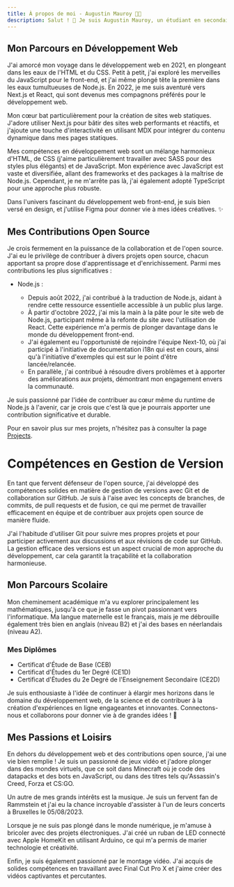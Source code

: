 ```yaml
---
title: À propos de moi - Augustin Mauroy 👨‍💻
description: Salut ! 👋 Je suis Augustin Mauroy, un étudiant en secondaire passionné par le monde captivant du développement web. 🌐 Originaire de Belgique, je suis en train de tracer mon chemin dans l'univers numérique en tant que développeur web.
---
```


## Mon Parcours en Développement Web

J'ai amorcé mon voyage dans le développement web en 2021, en plongeant dans les eaux de l'HTML et du CSS. Petit à petit, j'ai exploré les merveilles du JavaScript pour le front-end, et j'ai même plongé tête la première dans les eaux tumultueuses de Node.js. En 2022, je me suis aventuré vers Next.js et React, qui sont devenus mes compagnons préférés pour le développement web.

Mon cœur bat particulièrement pour la création de sites web statiques. J'adore utiliser Next.js pour bâtir des sites web performants et réactifs, et j'ajoute une touche d'interactivité en utilisant MDX pour intégrer du contenu dynamique dans mes pages statiques.

Mes compétences en développement web sont un mélange harmonieux d'HTML, de CSS (j'aime particulièrement travailler avec SASS pour des styles plus élégants) et de JavaScript. Mon expérience avec JavaScript est vaste et diversifiée, allant des frameworks et des packages à la maîtrise de Node.js. Cependant, je ne m'arrête pas là, j'ai également adopté TypeScript pour une approche plus robuste.

Dans l'univers fascinant du développement web front-end, je suis bien versé en design, et j'utilise Figma pour donner vie à mes idées créatives. ✨

## Mes Contributions Open Source <FaOsi />

Je crois fermement en la puissance de la collaboration et de l'open source. J'ai eu le privilège de contribuer à divers projets open source, chacun apportant sa propre dose d'apprentissage et d'enrichissement. Parmi mes contributions les plus significatives :

- Node.js <FaNodeJs />:
  - Depuis août 2022, j'ai contribué à la traduction de Node.js, aidant à rendre cette ressource essentielle accessible à un public plus large.
  - À partir d'octobre 2022, j'ai mis la main à la pâte pour le site web de Node.js, participant même à la refonte du site avec l'utilisation de React. Cette expérience m'a permis de plonger davantage dans le monde du développement front-end.
  - J'ai également eu l'opportunisté de rejoindre l'équipe Next-10, où j'ai participé à l'initiative de documentation i18n qui est en cours, ainsi qu'à l'initiative d'exemples qui est sur le point d'être lancée/relancée.
  - En parallèle, j'ai contribué à résoudre divers problèmes et à apporter des améliorations aux projets, démontrant mon engagement envers la communauté.

Je suis passionné par l'idée de contribuer au cœur même du runtime de Node.js à l'avenir, car je crois que c'est là que je pourrais apporter une contribution significative et durable.

Pour en savoir plus sur mes projets, n'hésitez pas à consulter la page [Projects](projects).

# Compétences en Gestion de Version <FaCodeBranch />

En tant que fervent défenseur de l'open source, j'ai développé des compétences solides en matière de gestion de versions avec Git et de collaboration sur GitHub. Je suis à l'aise avec les concepts de branches, de commits, de pull requests et de fusion, ce qui me permet de travailler efficacement en équipe et de contribuer aux projets open source de manière fluide.

J'ai l'habitude d'utiliser Git pour suivre mes propres projets et pour participer activement aux discussions et aux révisions de code sur GitHub. La gestion efficace des versions est un aspect crucial de mon approche du développement, car cela garantit la traçabilité et la collaboration harmonieuse.

## Mon Parcours Scolaire

Mon cheminement académique m'a vu explorer principalement les mathématiques, jusqu'à ce que je fasse un pivot passionnant vers l'informatique. Ma langue maternelle est le français, mais je me débrouille également très bien en anglais (niveau B2) et j'ai des bases en néerlandais (niveau A2).

### Mes Diplômes <FaGraduationCap />

- Certificat d'Étude de Base (CEB)
- Certificat d'Études du 1er Degré (CE1D)
- Certificat d'Études du 2e Degré de l'Enseignement Secondaire (CE2D)

Je suis enthousiaste à l'idée de continuer à élargir mes horizons dans le domaine du développement web, de la science et de contribuer à la création d'expériences en ligne engageantes et innovantes. Connectons-nous et collaborons pour donner vie à de grandes idées ! 🚀

## Mes Passions et Loisirs

En dehors du développement web et des contributions open source, j'ai une vie bien remplie ! Je suis un passionné de jeux vidéo et j'adore plonger dans des mondes virtuels, que ce soit dans Minecraft où je code des datapacks et des bots en JavaScript, ou dans des titres tels qu'Assassin's Creed, Forza et CS:GO.

Un autre de mes grands intérêts est la musique. Je suis un fervent fan de Rammstein et j'ai eu la chance incroyable d'assister à l'un de leurs concerts à Bruxelles le 05/08/2023.

Lorsque je ne suis pas plongé dans le monde numérique, je m'amuse à bricoler avec des projets électroniques. J'ai créé un ruban de LED connecté avec Apple HomeKit en utilisant Arduino, ce qui m'a permis de marier technologie et créativité.

Enfin, je suis également passionné par le montage vidéo. J'ai acquis de solides compétences en travaillant avec Final Cut Pro X et j'aime créer des vidéos captivantes et percutantes.
